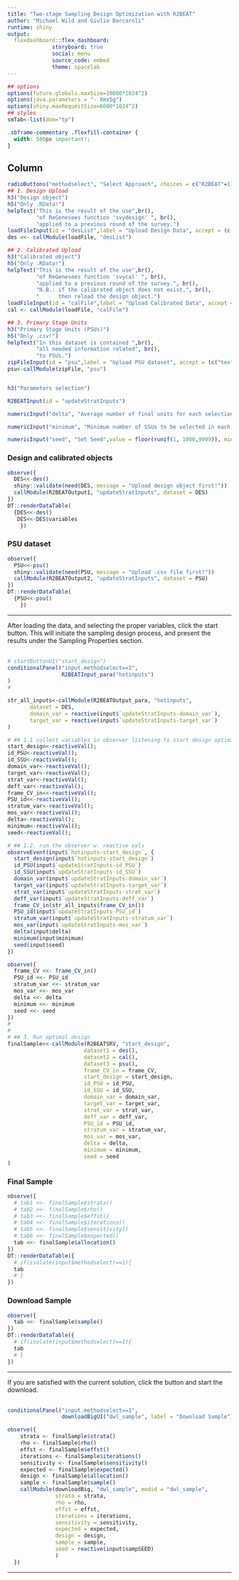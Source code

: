 ---
title: "Two-stage Sampling Design Optimization with R2BEAT"
author: "Michael Wild and Giulio Barcaroli"
runtime: shiny
output: 
  flexdashboard::flex_dashboard:
              storyboard: true
              social: menu
              source_code: embed
              theme: spacelab
---

 

```{r setup, include=FALSE}
## options
options(future.globals.maxSize=10000*1024^2)
options(java.parameters = "- Xmx5g")
options(shiny.maxRequestSize=6000*1024^2)
## styles
smTab<-list(dom="tp")

```

```{css}
.sbframe-commentary .flexfill-container {
  width: 500px important!;
}
```

Column {.sidebar data-width=300}
-----------------------------------------------------------------------



```{r}
radioButtons("methodselect", "Select Approach", choices = c("R2BEAT"=1), selected = 1, inline = T)
## 1. Design Upload
h3("Design object")
h5("Only .RData!")
helpText("This is the result of the use",br(),
         "of ReGenesees function 'svydesign' ", br(),
         "applied to a previous round of the survey.")
loadFileInput(id = "desList",label = "Upload Design Data", accept = (c(".RData")))
des <<- callModule(loadFile, "desList")

## 2. Calibrated Upload
h3("Calibrated object")
h5("Only .RData!")
helpText("This is the result of the use",br(),
         "of ReGenesees function 'svycal' ", br(),
         "applied to a previous round of the survey.", br(),
         "N.B.: if the calibrated object does not exist,", br(),
         "      then reload the design object.")
loadFileInput(id = "calFile",label = "Upload Calibrated Data", accept = (c(".RData")))
cal <- callModule(loadFile, "calFile")

## 3. Primary Stage Units
h3("Primary Stage Units (PSUs)")
h5("Only .csv!")
helpText("In this dataset is contained ",br(),
         "all needed information related", br(),
         "to PSUs.")
zipFileInput(id = "psu",label = "Upload PSU dataset", accept = (c("text/csv", ".csv")))
psu<-callModule(zipFile, "psu")


h3("Parameters selection")

R2BEATInput(id = "updateStratInputs")

numericInput("delta", "Average number of final units for each selection unit", value = 1, min=0, step = 1)

numericInput("minimum", "Minimum number of SSUs to be selected in each PSU", value = 50, min=0, step = 1)

numericInput("seed", "Set Seed",value = floor(runif(1, 1000,9999)), min=0, step = 1)

```



### Design and calibrated objects

```{r}
observe({
  DES<<-des()
  shiny::validate(need(DES, message = "Upload design object first!"))
  callModule(R2BEATOutput1, "updateStratInputs", dataset = DES)
})
DT::renderDataTable(
  {DES<<-des()
   DES<<-DES$variables
    })
```

### PSU dataset

```{r}
observe({
  PSU<<-psu()
  shiny::validate(need(PSU, message = "Upload .csv file first!"))
  callModule(R2BEATOutput2, "updateStratInputs", dataset = PSU)
})
DT::renderDataTable(
  {PSU<<-psu()
    })

```

*** 


After loading the data, and selecting the proper variables, click the start button. This will initiate the sampling design process, and present the results under the Sampling Properties section.
<br>
<br>

```{r}
# startButtonUI("start_design")
conditionalPanel("input.methodselect==1",
                 R2BEATInput_para("hotinputs")
)
# 

str_all_inputs<-callModule(R2BEATOutput_para, "hotinputs",
       dataset = DES,
       domain_var = reactive(input$`updateStratInputs-domain_var`),
       target_var = reactive(input$`updateStratInputs-target_var`)
)

# ## 1.1 collect variables in observer listening to start design optimization
start_design<-reactiveVal(); 
id_PSU<-reactiveVal();
id_SSU<-reactiveVal();
domain_var<-reactiveVal(); 
target_var<-reactiveVal(); 
strat_var<-reactiveVal();
deff_var<-reactiveVal();
frame_CV_in<<-reactiveVal();
PSU_id<<-reactiveVal();
stratum_var<-reactiveVal();
mos_var<-reactiveVal();
delta<-reactiveVal();
minimum<-reactiveVal();
seed<-reactiveVal();

# ## 1.2. run the observer w. reactive vals
observeEvent(input$`hotinputs-start_design`, {
  start_design(input$`hotinputs-start_design`)
  id_PSU(input$`updateStratInputs-id_PSU`)
  id_SSU(input$`updateStratInputs-id_SSU`)
  domain_var(input$`updateStratInputs-domain_var`)
  target_var(input$`updateStratInputs-target_var`)
  strat_var(input$`updateStratInputs-strat_var`)
  deff_var(input$`updateStratInputs-deff_var`)
  frame_CV_in(str_all_inputs$frame_CV_in())
  PSU_id(input$`updateStratInputs-PSU_id`)
  stratum_var(input$`updateStratInputs-stratum_var`)
  mos_var(input$`updateStratInputs-mos_var`)
  delta(input$delta)
  minimum(input$minimum)
  seed(input$seed)
})

observe({
  frame_CV <<- frame_CV_in()
  PSU_id <<- PSU_id
  stratum_var <<- stratum_var
  mos_var <<- mos_var
  delta <<- delta
  minimum <<- minimum
  seed <<- seed
})
# 
# 
# ## 3. Run optimal design
finalSample<<-callModule(R2BEATSRV, "start_design",
                        dataset1 = des(),
                        dataset2 = cal(),
                        dataset3 = psu(),
                        frame_CV_in = frame_CV,
                        start_design = start_design,
                        id_PSU = id_PSU,
                        id_SSU = id_SSU,
                        domain_var = domain_var,
                        target_var = target_var,
                        strat_var = strat_var,
                        deff_var = deff_var,
                        PSU_id = PSU_id,
                        stratum_var = stratum_var,
                        mos_var = mos_var,
                        delta = delta,
                        minimum = minimum,
                        seed = seed
)

```



### Final Sample

```{r}
observe({
  # tab1 <<- finalSample$strata()
  # tab2 <<- finalSample$rho()
  # tab3 <<- finalSample$effst()
  # tab4 <<- finalSample$iterations()
  # tab5 <<- finalSample$sensitivity()
  # tab6 <<- finalSample$expected()
  tab <<- finalSample$allocation()
})
DT::renderDataTable({
  # if(isolate(input$methodselect)==1){
  tab
  # } 
})
```


### Download Sample

```{r}
observe({
  tab <<- finalSample$sample()
})
DT::renderDataTable({
  # if(isolate(input$methodselect)==1){
  tab
  # } 
})
```

*** 

If you are satisfied with the current solution, click the button and start the download.
<br>
<br>

```{r}
conditionalPanel("input.methodselect==1",
                 downloadBigUI("dwl_sample", label = "Download Sample"))

observe({
    strata <- finalSample$strata()
    rho <- finalSample$rho()
    effst <- finalSample$effst()
    iterations <- finalSample$iterations()
    sensitivity <- finalSample$sensitivity()
    expected <- finalSample$expected()
    design <- finalSample$allocation()
    sample <- finalSample$sample()
    callModule(downloadBig, "dwl_sample", modid = "dwl_sample",
               strata = strata,
               rho = rho,
               effst = effst,
               iterations = iterations,
               sensitivity = sensitivity,
               expected = expected,
               design = design,
               sample = sample,
               seed = reactive(input$sampSEED)
               )
  })


```


***


